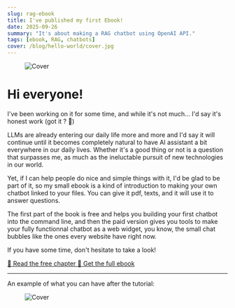 ```yaml
---
slug: rag-ebook
title: I've published my first Ebook!
date: 2025-09-26
summary: "It's about making a RAG chatbot using OpenAI API."
tags: [ebook, RAG, chatbots]
cover: /blog/hello-world/cover.jpg
---
```


<figure>
  <img src="/blog/rag-ebook/cover.png" alt="Cover" loading="lazy" />
</figure>

# Hi everyone!

I've been working on it for some time, and while it's not much... I'd say it's honest work (got it ? 👀️)

LLMs are already entering our daily life more and more and I'd say it will continue until it becomes completely natural to have AI assistant a bit everywhere in our daily lives. Whether it's a good thing or not is a question that surpasses me, as much as the ineluctable pursuit of new technologies in our world.

Yet, if I can help people do nice and simple things with it, I'd be glad to be part of it, so my small ebook is a kind of introduction to making your own chatbot linked to your files. You can give it pdf, texts, and it will use it to answer questions.

The first part of the book is free and helps you building your first chatbot into the command line, and then the paid version gives you tools to make your fully functionnal chatbot as a web widget, you know, the small chat bubbles like the ones every website have right now.

If you have some time, don't hesitate to take a look!

<div className="mt-4 flex flex-wrap gap-3">
  <a
    href="https://julesphere354.gumroad.com/l/njzanu"
    target="_blank" rel="noreferrer"
    className="inline-flex items-center gap-1 rounded-lg border px-1 py-0 bg-black/40 border-white/15 backdrop-blur hover:bg-white/10"
  >
    📘 Read the free chapter
  </a>
  <a
    href="https://julesphere354.gumroad.com/l/fast_rag"
    target="_blank" rel="noreferrer"
    className="inline-flex items-center gap-2 rounded-lg border px-1 py-0 bg-black/40 border-white/15 backdrop-blur hover:bg-white/10"
  >
    🚀 Get the full ebook
  </a>
</div>

---

An example of what you can have after the tutorial:

<figure>
  <img src="/blog/rag-ebook/demo.png" alt="Cover" loading="lazy" />
</figure>

